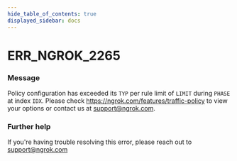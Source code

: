 ```yaml
---
hide_table_of_contents: true
displayed_sidebar: docs
---
```



# ERR_NGROK_2265

### Message

Policy configuration has exceeded its `TYP` per rule limit of `LIMIT` during `PHASE` at index `IDX`. Please check https://ngrok.com/features/traffic-policy to view your options or contact us at support@ngrok.com.

<ErrorDetails error="err_ngrok_2265" />

### Further help

If you're having trouble resolving this error, please reach out to [support@ngrok.com](mailto:support@ngrok.com?subject=Help%20with%20ERR_NGROK_2265)

